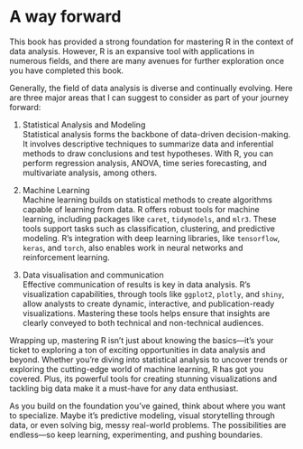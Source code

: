 # A way forward

This book has provided a strong foundation for mastering R in the context of data analysis. However, R is an expansive tool with applications in numerous fields, and there are many avenues for further exploration once you have completed this book.

Generally, the field of data analysis is diverse and continually evolving. Here are three major areas that I can suggest to consider as part of your journey forward:

1.  Statistical Analysis and Modeling\
    Statistical analysis forms the backbone of data-driven decision-making. It involves descriptive techniques to summarize data and inferential methods to draw conclusions and test hypotheses. With R, you can perform regression analysis, ANOVA, time series forecasting, and multivariate analysis, among others.

2.  Machine Learning\
    Machine learning builds on statistical methods to create algorithms capable of learning from data. R offers robust tools for machine learning, including packages like `caret`, `tidymodels`, and `mlr3`. These tools support tasks such as classification, clustering, and predictive modeling. R's integration with deep learning libraries, like `tensorflow`, `keras`, and `torch`, also enables work in neural networks and reinforcement learning.

3.  Data visualisation and communication\
    Effective communication of results is key in data analysis. R's visualization capabilities, through tools like `ggplot2`, `plotly`, and `shiny`, allow analysts to create dynamic, interactive, and publication-ready visualizations. Mastering these tools helps ensure that insights are clearly conveyed to both technical and non-technical audiences.

Wrapping up, mastering R isn’t just about knowing the basics—it’s your ticket to exploring a ton of exciting opportunities in data analysis and beyond. Whether you’re diving into statistical analysis to uncover trends or exploring the cutting-edge world of machine learning, R has got you covered. Plus, its powerful tools for creating stunning visualizations and tackling big data make it a must-have for any data enthusiast.

As you build on the foundation you’ve gained, think about where you want to specialize. Maybe it’s predictive modeling, visual storytelling through data, or even solving big, messy real-world problems. The possibilities are endless—so keep learning, experimenting, and pushing boundaries.
